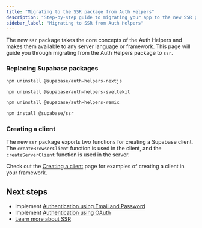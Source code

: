 ```yaml
---
title: "Migrating to the SSR package from Auth Helpers"
description: "Step-by-step guide to migrating your app to the new SSR package"
sidebar_label: "Migrating to SSR from Auth Helpers"
---
```


The new `ssr` package takes the core concepts of the Auth Helpers and makes them available to any server language or framework. This page will guide you through migrating from the Auth Helpers package to `ssr`.

### Replacing Supabase packages

<Tabs scrollable size="small" type="underlined" defaultActiveId="nextjs" queryGroup="framework">

<TabPanel id="nextjs" label="Next.js">

```bash
npm uninstall @supabase/auth-helpers-nextjs
```

</TabPanel>
<TabPanel id="sveltekit" label="SvelteKit">

```bash
npm uninstall @supabase/auth-helpers-sveltekit
```

</TabPanel>
<TabPanel id="remix" label="Remix">

```bash
npm uninstall @supabase/auth-helpers-remix
```

</TabPanel>
</Tabs>

```bash
npm install @supabase/ssr
```

### Creating a client

The new `ssr` package exports two functions for creating a Supabase client. The `createBrowserClient` function is used in the client, and the `createServerClient` function is used in the server.

Check out the [Creating a client](/docs/guides/auth/server-side/creating-a-client) page for examples of creating a client in your framework.

## Next steps

- Implement [Authentication using Email and Password](/docs/guides/auth/server-side/email-based-auth-with-pkce-flow-for-ssr)
- Implement [Authentication using OAuth](/docs/guides/auth/server-side/oauth-with-pkce-flow-for-ssr)
- [Learn more about SSR](/docs/guides/auth/server-side-rendering)
